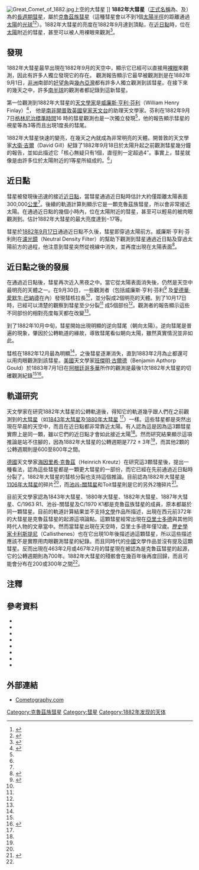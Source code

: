 [[File:Great_Comet_of_1882.jpg|thumb]]上空的大彗星 ]]
'''1882年大彗星'''（[[天體命名|正式名稱]]為{{lang|en|C/1882 R1}}、{{lang|en|C/1882 II}}及{{lang|en|C/1882b}}）為的[[長週期彗星|長週期彗星]]，屬於[[克魯茲族彗星|克魯茲族彗星]]（這種彗星會以不到1個[[太陽半徑|太陽半徑]]的距離通過[[太陽|太陽]]的[[光球|光球]]<ref name = "Plummer1889">{{Harvnb|Plummer|1889}}</ref><ref name = "Sekanina2007">{{Harvnb|Sekanina|Chodas|2007}}</ref>）。1882年大彗星的亮度在1882年9月達到頂點，在[[近日點|近日點]]時，位在[[太陽|太陽]]附近的彗星，甚至可以被人用裸眼來觀測<ref name = "Tebbutt1904">{{Harvnb|Tebbutt|1904}}</ref>。

==發現==
1882年大彗星最早出現在1882年9月的天空中，顯示它已經可以直接用[[裸眼|裸眼]]來觀測，因此有許多人獨立發現它的存在。
觀測報告顯示它最早被觀測到是在1882年9月1日，[[非洲|非洲]]南部的[[好望角|好望角]]與[[幾內亞灣|幾內亞灣]]都有許多人獨立觀測到該彗星。在接下來的幾天之中，許多[[南半球|南半球]]的觀測者都記錄到這新彗星。

第一位觀測到1882年大彗星的[[天文學家|天文學家]]是[[威廉斯·亨利·芬利|威廉斯·亨利·芬利]]（William Henry Finlay）<ref name = "Gill1883a">{{Harvnb|Gill|1883a}}</ref>，
他是[[南非|南非]][[開普敦|開普敦]][[英國皇家天文台|英國皇家天文台]]的助理天文學家。芬利在1882年9月7日[[格林尼治標準時間|格林尼治標準時間]]16
時的彗星觀測也是一次獨立發現<ref name = "Tebbutt1904" />，他的報告顯示彗星的視星等為3等而且出現1度長的彗尾。

1882年大彗星快速的變亮，在幾天之內就成為非常明亮的天體。開普敦的天文學家[[大衛·吉爾|大衛·吉爾]]（David Gill）紀錄了1882年9月18日於太陽升起之前觀測彗星幾分鐘的報告，並如此描述它「核心無疑只有1個，直徑則一定超過4″。事實上，彗星就像是由許多位於太陽附近的1等星所組成的。<ref name = "Gill1883b" />」 

==近日點==
彗星被發現後迅速的接近[[近日點|近日點]]，當彗星通過近日點時估計大約僅距離太陽表面300,000[[公里|公里]]<ref name = "Plummer1889" />。後續的軌道計算則顯示它是一顆克魯茲族彗星，所以會非常接近太陽。在通過近日點的幾個小時內，位在太陽附近的彗星，甚至可以輕易的被肉眼觀測到。估計1882年大彗星的最大亮度達到−17等。

彗星於[[1882年|1882年]][[9月17日|9月17日]]通過近日點不久後，彗星即穿過太陽前方。威廉斯·亨利·芬利則在[[濾光鏡|濾光鏡]]（Neutral Density Filter）的幫助下觀測到彗星通過近日點及穿過太陽前方的過程，他注意到彗星突然從視線中消失，並再度出現在太陽表面<ref name="Kronk2003">{{Harvnb|Kronk|2003}}</ref>。

==近日點之後的發展==
在通過近日點後，彗星再次近入黑夜之中。當它從太陽表面消失後，仍然是天空中最明亮的天體之一。在9月30日，一些觀測者（包括威廉斯·亨利·芬利<ref name = "Gill1883b">{{Harvnb|Gill|1883b}}</ref> 及[[愛德華·愛默生·巴納德|愛德華·愛默生·巴納德]]在內）發現彗核拉長<ref name = "Plummer1889" />，並分裂成2個明亮的天體。到了10月17日時，已經可以清楚的觀察到彗星至少分裂<ref name = "Plummer1889" /> 成5個部份<ref name = "Gill1883b" />。觀測者的報告顯示這些不同部份的相對亮度每天都在改變<ref name = "Plummer1889" />。

到了1882年10月中旬，彗星開始出現明顯的逆向彗尾（朝向太陽）。逆向彗尾是普遍的現象，肇因於公轉軌道的緣故，導致彗尾看似朝向太陽，雖然真實情況並非如此。

彗核在1882年12月最為明顯<ref name = "Gill1883b" />，之後彗星逐漸消失，直到1883年2月為止都還可以用肉眼觀測到該彗星。[[美國|美國]]天文學家[[班傑明·古爾德|班傑明·古爾德]]（Benjamin Apthorp Gould）於1883年7月1日在[[阿根廷|阿根廷]][[哥多華|哥多華]]所作的觀測是最後1次1882年大彗星的切確觀測紀錄<ref name = "Plummer1889" /><ref name = "Kreutz1883">{{Harvnb|Kreutz|1883}}</ref>。

==軌道研究==
天文學家在研究1882年大彗星的公轉軌道後，得知它的軌道幾乎跟人們在之前觀測到的[[大彗星|大彗星]]（如[[1843年大彗星|1843年大彗星]]及[[1880年大彗星|1880年大彗星]] <ref name = "Plummer1889" />）一樣。這些彗星都是突然出現在早晨的天空中，而且在近日點都非常靠近太陽。有人認為這是因為這3顆彗星實際上是同一顆，雖以它們的近日點才會如此接近太陽<ref name = "Plummer1889" />。然而研究結果顯示這項推論是站不住腳的，因為1882年大彗星的公轉週期是772 ± 3年<ref name = "Plummer1889" />，而其他2顆的公轉週期則是600至800年之間。

[[德國|德國]]天文學家[[海因里希·克魯茲|海因里希·克魯茲]]（Heinrich Kreutz）在研究這3顆彗星後，提出一種看法，認為這些彗星都是一顆更大彗星的一部份，而它已經在先前通過近日點時分裂了。1882年大彗星的彗核分裂也支持這個推論。目前認為1882年大彗星是[[1106年大彗星|1106年大彗星]]的碎片<ref name = "Sekanina2007" />，而[[池谷-關彗星|池谷-關彗星]]和Toit彗星則是它的另外2塊碎片<ref name = "Burke-Gaffney1968">{{Harvnb|Burke-Gaffney|1968}}</ref>。

目前天文學家認為1843年大彗星、1880年大彗星、1882年大彗星、1887年大彗星、C/1963 R1、池谷-關彗星及C/1970 K1都是克魯茲族彗星的成員，原本都屬於同一顆彗星。目前的軌道計算結果並不支持[[文學|文學]]作品所描述，出現在西元前372年的大彗星是克魯茲彗星的起源這項論點。這顆彗星經常出現在[[亞里士多德|亞里士多德]]與其他同時代人物的文章當中。然而當彗星出現在天空時，亞里士多德年僅12歲。[[歷史學家|歷史學家]][[卡利斯提尼|卡利斯提尼]]（Callisthenes）也在它出現10年後描述過這顆彗星，所以這些描述應該不是實際用肉眼觀測彗星的紀錄。而且同時代的[[中國|中國]]文學作品並沒有提及這顆彗星。反而出現在463年2月或467年2月的彗星現在被認為是克魯茲彗星的起源，它的公轉週期則為700年。1882年大彗星的殘骸會在幾百年後再度回歸，而且可能會分布在200或300年之間<ref name = "Sekanina2007" />。

== 注釋 ==
{{reflist|2}}

== 參考資料 ==
{{refbegin|2}}
* {{Citation
 | last = Burke-Gaffney
 | first = M. W.
 | author-link = David Gill (astronomer)
 | title = Copeland and Lohse and the Comet, 1882 II
 | journal = Journal of the Royal Astronomical Society of Canada
 | date =1968-04
 | volume = 62
 | pages = 49
 | url = http://adsabs.harvard.edu/abs/1968JRASC..62...49B
}}
* {{Citation
 | last = Gill
 | first = David
 | author-link = David Gill (astronomer)
 | title = On Mr. Finlay's pre-perihelion observations of the Great Comet 1882 II
 | journal = Astronomische Nachrichten
 | date = 1883
 | volume = 105
 | pages = 71
 | url = http://adsabs.harvard.edu/abs/1883AN....105...71G
}}
* {{Citation
 | last = Gill
 | first = David
 | author-link = David Gill (astronomer)
 | title = note on the nucleus of the Great Comet (b) 1882
 | journal = Monthly Notices of the Royal Astronomical Society
 | date = 1883-04
 | volume = 43
 | pages = 319
 | url = http://adsabs.harvard.edu/abs/1883MNRAS..43..319G
}}
* {{Citation
 | last = Kreutz
 | first = Heinrich
 | author-link = Heinrich Kreutz
 | title = Ephemeris of the Great Comet, b 1882
 | journal = The Observatory
 | date = 1883-10
 | volume = 6
 | pages = 311
 | url = http://adsabs.harvard.edu/abs/1883Obs.....6..311K
}}
* {{Citation
 | last = Kronk
 | first = Gary W.
 | author-link = 
 | title = Cometography
 | place = Cambridge, UK
 | publisher = Cambridge University Press
 | date = 2003-12
 | isbn = 0-521-58505-8
 | url = http://cometography.com/lcomets/1882r1.html
 | accessdate = 2007-08-09
 | archive-date = 2011-11-28
 | archive-url = https://web.archive.org/web/20111128180510/http://cometography.com/lcomets/1882r1.html
 | dead-url = no
 }}
* {{Citation
 | last = Plummer
 | first = William Edward
 | author-link = William Edward Plummer
 | title = The great comet of September 1882
 | journal = The Observatory
 | date = 1889-03
 | volume = 12
 | pages = 140–142
 | url = http://adsabs.harvard.edu/abs/1889Obs....12..140P
}}
* {{Citation
 | last1 = Sekanina
 | first1 = Zdenek
 | last2 = Chodas
 | first2 = Paul W.
 | title = Fragmentation Hierarchy of Bright Sungrazing Comets and the Birth and Orbital Evolution of the Kreutz System. II. The Case for Cascading Fragmentation
 | journal = The Astrophysical Journal
 | date = 2007-07
 | volume = 663
 | issue = 1
 | pages = 657–676
 | url = http://adsabs.harvard.edu/abs/2007ApJ...663..657S
 | doi = 10.1086/517490
 | accessdate = 2010-07-07
 | archive-date = 2018-08-09
 | archive-url = https://web.archive.org/web/20180809115846/http://adsabs.harvard.edu/abs/2007ApJ...663..657S
 | dead-url = no
 }}
* {{Citation
 | last = Tebbutt
 | first = John
 | author-link = John Tebbutt
 | title = The great comet of 1882
 | journal = The Observatory
 | date = 1904-03
 | volume = 27
 | pages = 133–134
 | url = http://adsabs.harvard.edu/abs/1904Obs....27..133T
}}
{{refend}}

== 外部連結 ==
*[http://cometography.com/lcomets/1882r1.html Cometography.com]{{Wayback|url=http://cometography.com/lcomets/1882r1.html |date=20111128180510 }}

{{大彗星}}

[[Category:克魯茲族彗星|Category:克魯茲族彗星]]
[[Category:彗星|Category:彗星]]
[[Category:1882年发现的天体|Category:1882年发现的天体]]